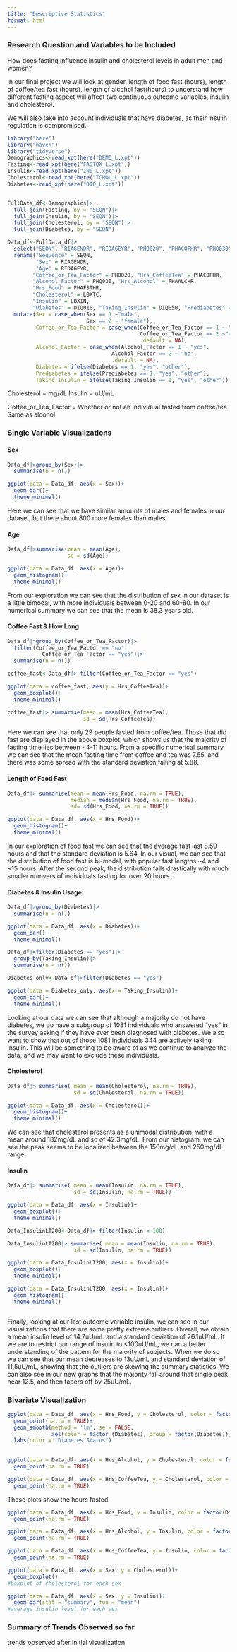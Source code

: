 ```yaml
---
title: "Descriptive Statistics"
format: html
---
```



### Research Question and Variables to be Included

How does fasting influence insulin and cholesterol levels in adult men and women? 

In our final project we will look at gender, length of food fast (hours), length of coffee/tea fast (hours), length of alcohol fast(hours) to understand how different fasting aspect will affect two continuous outcome variables, insulin and cholesterol. 

We will also take into account individuals that have diabetes, as their insulin regulation is compromised. 

```r
library("here")
library("haven")
library("tidyverse")
Demographics<-read_xpt(here("DEMO_L.xpt"))
Fasting<-read_xpt(here("FASTQX_L.xpt"))
Insulin<-read_xpt(here("INS_L.xpt"))
Cholesterol<-read_xpt(here("TCHOL_L.xpt"))
Diabetes<-read_xpt(here("DIQ_L.xpt"))


FullData_df<-Demographics|>
  full_join(Fasting, by = "SEQN")|>
  full_join(Insulin, by = "SEQN")|>
  full_join(Cholesterol, by = "SEQN")|>
  full_join(Diabetes, by = "SEQN")

Data_df<-FullData_df|> 
  select("SEQN", "RIAGENDR", "RIDAGEYR", "PHQ020", "PHACOFHR", "PHQ030", "PHAALCHR", "PHAFSTHR", "LBXTC", "LBXIN", "DIQ010", "DIQ050", "DIQ160")|>
  rename("Sequence" = SEQN,
         "Sex" = RIAGENDR,
         "Age" = RIDAGEYR,
        "Coffee_or_Tea_Factor" = PHQ020, "Hrs_CoffeeTea" = PHACOFHR, 
        "Alcohol_Factor" = PHQ030, "Hrs_Alcohol" = PHAALCHR,
        "Hrs_Food" = PHAFSTHR, 
        "Cholesterol" = LBXTC,
        "Insulin" = LBXIN,
        "Diabetes" = DIQ010, "Taking_Insulin" = DIQ050, "Prediabetes" = DIQ160)|>
  mutate(Sex = case_when(Sex == 1 ~"male", 
                         Sex == 2 ~ "female"),
         Coffee_or_Tea_Factor = case_when(Coffee_or_Tea_Factor == 1 ~ "yes",
                                          Coffee_or_Tea_Factor == 2 ~"no",
                                          .default = NA),
         Alcohol_Factor = case_when(Alcohol_Factor == 1 ~ "yes",
                                 Alcohol_Factor == 2 ~ "no", 
                                 .default = NA),
         Diabetes = ifelse(Diabetes == 1, "yes", "other"),
         Prediabetes = ifelse(Prediabetes == 1, "yes", "other"),
         Taking_Insulin = ifelse(Taking_Insulin == 1, "yes", "other"))

```

Cholesterol = mg/dL
Insulin = uU/mL

Coffee_or_Tea_Factor = Whether or not an individual fasted from coffee/tea
Same as alcohol 


### Single Variable Visualizations

#### Sex 

```r
Data_df|>group_by(Sex)|>
  summarise(n = n())

ggplot(data = Data_df, aes(x = Sex))+
  geom_bar()+
  theme_minimal()
```

Here we can see that we have similar amounts of males and females in our dataset, but there about 800 more females than males. 

#### Age

```r
Data_df|>summarise(mean = mean(Age),
                   sd = sd(Age))

ggplot(data = Data_df, aes(x = Age))+
  geom_histogram()+
  theme_minimal()
```

From our exploration we can see that the distribution of sex in our dataset is a little bimodal, with more individuals between 0-20 and 60-80. In our numerical summary we can see that the mean is 38.3 years old. 

#### Coffee Fast & How Long

```r
Data_df|>group_by(Coffee_or_Tea_Factor)|>
  filter(Coffee_or_Tea_Factor == "no"|
           Coffee_or_Tea_Factor == "yes")|>
  summarise(n = n())

coffee_fast<-Data_df|> filter(Coffee_or_Tea_Factor == "yes")

ggplot(data = coffee_fast, aes(y = Hrs_CoffeeTea))+
  geom_boxplot()+
  theme_minimal()

coffee_fast|> summarise(mean = mean(Hrs_CoffeeTea),
                        sd = sd(Hrs_CoffeeTea))
```

Here we can see that only 29 people fasted from coffee/tea. Those that did fast are displayed in the above boxplot, which shows us that the majority of fasting time lies between ~4-11 hours. From a specific numerical summary we can see that the mean fasting time from coffee and tea was 7.55, and there was some spread with the standard deviation falling at 5.88.


#### Length of Food Fast 

```r
Data_df|> summarise(mean = mean(Hrs_Food, na.rm = TRUE),
                    median = median(Hrs_Food, na.rm = TRUE),
                    sd= sd(Hrs_Food, na.rm = TRUE))

ggplot(data = Data_df, aes(x = Hrs_Food))+
  geom_histogram()+
  theme_minimal()
```

In our exploration of food fast we can see that the average fast last 8.59 hours and that the standard deviation is 5.64. In our visual, we can see that the distribution of food fast is bi-modal, with popular fast lengths ~4 and ~15 hours. After the second peak, the distribution falls drastically with much smaller numvers of individuals fasting for over 20 hours. 

#### Diabetes & Insulin Usage 

```r
Data_df|>group_by(Diabetes)|>
  summarise(n = n())

ggplot(data = Data_df, aes(x = Diabetes))+
  geom_bar()+
  theme_minimal() 

Data_df|>filter(Diabetes == "yes")|>
  group_by(Taking_Insulin)|>
  summarise(n = n())

Diabetes_only<-Data_df|>filter(Diabetes == "yes")

ggplot(data = Diabetes_only, aes(x = Taking_Insulin))+
  geom_bar()+
  theme_minimal()

```

Looking at our data we can see that although a majority do not have diabetes, we do have a subgroup of 1081 individuals who answered "yes" in the survey asking if they have ever been diagnosed with diabetes. We also want to show that out of those 1081 individuals 344 are actively taking insulin. This will be something to be aware of as we continue to analyze the data, and we may want to exclude these individuals. 

#### Cholesterol 

```r
Data_df|> summarise( mean = mean(Cholesterol, na.rm = TRUE),
                     sd = sd(Cholesterol, na.rm = TRUE))

ggplot(data = Data_df, aes(x = Cholesterol))+
  geom_histogram()+
  theme_minimal()
```


We can see that cholesterol presents as a unimodal distribution, with a mean around 182mg/dL and sd of 42.3mg/dL. From our histogram, we can see the peak seems to be localized between the 150mg/dL and 250mg/dL range. 

#### Insulin 

```r
Data_df|> summarise( mean = mean(Insulin, na.rm = TRUE),
                     sd = sd(Insulin, na.rm = TRUE))

ggplot(data = Data_df, aes(x = Insulin))+
  geom_boxplot()+
  theme_minimal()

Data_InsulinLT200<-Data_df|> filter(Insulin < 100)

Data_InsulinLT200|> summarise( mean = mean(Insulin, na.rm = TRUE),
                     sd = sd(Insulin, na.rm = TRUE))

ggplot(data = Data_InsulinLT200, aes(x = Insulin))+
  geom_boxplot()+
  theme_minimal()

ggplot(data = Data_InsulinLT200, aes(x = Insulin))+
  geom_histogram()+
  theme_minimal()



```

Finally, looking at our last outcome variable insulin, we can see in our visualizations that there are some pretty extreme outliers. Overall, we obtain a mean insulin level of 14.7uU/mL and a standard deviation of 26.1uU/mL. If we are to restrict our range of insulin to <100uU/mL, we can a better understanding of the pattern for the majority of subjects. When we do so we can see that our mean decreases to 13uU/mL and standard deviation of 11.5uU/mL, showing that the outliers are skewing the summary statistics. We can also see in our new graphs that the majority fall around that single peak near 12.5, and then tapers off by 25uU/mL.


### Bivariate Visualization 

```r
ggplot(data = Data_df, aes(x = Hrs_Food, y = Cholesterol, color = factor(Diabetes)))+
  geom_point(na.rm = TRUE)+
  geom_smooth(method = 'lm', se = FALSE, 
              aes(color = factor (Diabetes), group = factor(Diabetes)))+
  labs(color = "Diabetes Status")
  

ggplot(data = Data_df, aes(x = Hrs_Alcohol, y = Cholesterol, color = factor(Diabetes)))+
  geom_point(na.rm = TRUE)

ggplot(data = Data_df, aes(x = Hrs_CoffeeTea, y = Cholesterol, color = factor(Diabetes)))+
  geom_point(na.rm = TRUE)
```
These plots show the hours fasted 
```r
ggplot(data = Data_df, aes(x = Hrs_Food, y = Insulin, color = factor(Diabetes)))+
  geom_point(na.rm = TRUE)

ggplot(data = Data_df, aes(x = Hrs_Alcohol, y = Insulin, color = factor(Diabetes)))+
  geom_point(na.rm = TRUE)

ggplot(data = Data_df, aes(x = Hrs_CoffeeTea, y = Insulin, color = factor(Diabetes)))+
  geom_point(na.rm = TRUE)
```


```r
ggplot(data = Data_df, aes(x = Sex, y = Cholesterol))+
  geom_boxplot()
#boxplot of cholesterol for each sex 

ggplot(data = Data_df, aes(x = Sex, y = Insulin))+
  geom_bar(stat = "summary", fun = "mean")
#average insulin level for each sex
```



### Summary of Trends Observed so far

trends observed after initial visualization 
